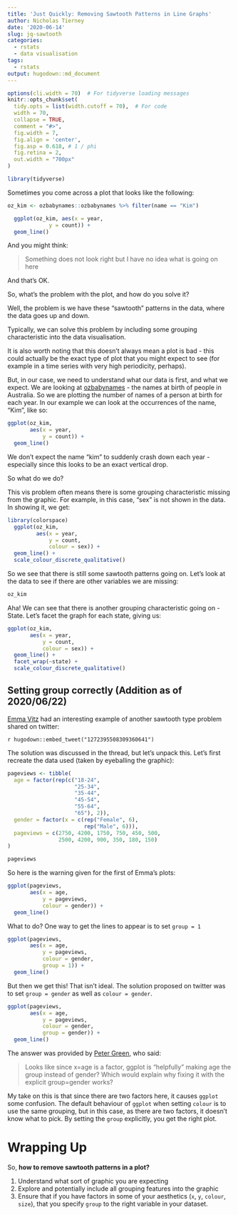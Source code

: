 ```yaml
---
title: 'Just Quickly: Removing Sawtooth Patterns in Line Graphs'
author: Nicholas Tierney
date: '2020-06-14'
slug: jq-sawtooth
categories:
  - rstats
  - data visualisation
tags:
  - rstats
output: hugodown::md_document
---
```


```r
options(cli.width = 70)  # For tidyverse loading messages
knitr::opts_chunk$set(
  tidy.opts = list(width.cutoff = 70),  # For code
  width = 70,
  collapse = TRUE, 
  comment = "#>", 
  fig.width = 7, 
  fig.align = 'center',
  fig.asp = 0.618, # 1 / phi
  fig.retina = 2,
  out.width = "700px"
)
```

```r
library(tidyverse)
```

Sometimes you come across a plot that looks like the following:

```r
oz_kim <- ozbabynames::ozbabynames %>% filter(name == "Kim") 

  ggplot(oz_kim, aes(x = year,
             y = count)) + 
  geom_line()
```

And you might think:

> Something does not look right but I have no idea what is going on here

And that's OK.

So, what's the problem with the plot, and how do you solve it? 

Well, the problem is we have these "sawtooth" patterns in the data, where the data goes up and down.

Typically, we can solve this problem by including some grouping characteristic into the data visualisation. 

It is also worth noting that this doesn't always mean a plot is bad - this could actually be the exact type of plot that you might expect to see (for example in a time series with very high periodicity, perhaps).

But, in our case, we need to understand what our data is first, and what we expect. We are looking at [ozbabynames](https://github.com/ropenscilabs/ozbabynames) - the names at birth of people in Australia. So we are plotting the number of names of a person at birth for each year. In our example we can look at the occurrences of the name, "Kim", like so:

```r
ggplot(oz_kim,
       aes(x = year,
           y = count)) + 
  geom_line()
```

We don't expect the name "kim" to suddenly crash down each year - especially since this looks to be an exact vertical drop.

So what do we do? 

This vis problem often means there is some grouping characteristic missing
from the graphic. For example, in this case, "sex" is not shown in the data. In showing it, we get:

```r
library(colorspace)
  ggplot(oz_kim,
         aes(x = year,
             y = count,
             colour = sex)) + 
  geom_line() +
  scale_colour_discrete_qualitative()
```


So we see that there is still some sawtooth patterns going on. Let's look at the data to see if there are other variables we are missing:

```r
oz_kim
```


Aha! We can see that there is another grouping characteristic going on - State. Let's facet the graph for each state, giving us:

```r
ggplot(oz_kim,
       aes(x = year,
           y = count,
           colour = sex)) + 
  geom_line() + 
  facet_wrap(~state) +
  scale_colour_discrete_qualitative()
```

## Setting group correctly (Addition as of 2020/06/22)

[Emma Vitz](https://twitter.com/EmmaVitz) had an interesting example of another sawtooth type problem shared on twitter: 


`r hugodown::embed_tweet("1272395508309360641")`

The solution was discussed in the thread, but let's unpack this. Let's first recreate the data used (taken by eyeballing the graphic):

```r

pageviews <- tibble(
  age = factor(rep(c("18-24",
                     "25-34",
                     "35-44",
                     "45-54",
                     "55-64",
                     "65"), 2)),
  gender = factor(x = c(rep("Female", 6),
                        rep("Male", 6))),
  pageviews = c(2750, 4200, 1750, 750, 450, 500,
                2500, 4200, 900, 350, 180, 150)
)

pageviews
```

So here is the warning given for the first of Emma's plots:

```r
ggplot(pageviews,
       aes(x = age,
           y = pageviews,
           colour = gender)) + 
  geom_line()
```

What to do? One way to get the lines to appear is to set `group = 1`

```r
ggplot(pageviews,
       aes(x = age,
           y = pageviews,
           colour = gender,
           group = 1)) + 
  geom_line()
```

But then we get this! That isn't ideal. The solution proposed on twitter was to set `group = gender` as well as `colour = gender`.

```r
ggplot(pageviews,
       aes(x = age,
           y = pageviews,
           colour = gender,
           group = gender)) + 
  geom_line()
```

The answer was provided by [Peter Green](https://twitter.com/pitakakariki), who said:

> Looks like since x=age is a factor, ggplot is "helpfully" making age the group instead of gender? Which would explain why fixing it with the explicit group=gender works?

My take on this is that since there are two factors here, it causes `ggplot` some confusion. The default behaviour of `ggplot` when setting `colour` is to use the same grouping, but in this case, as there are two factors, it doesn't know what to pick. By setting the `group` explicitly, you get the right plot.

# Wrapping Up

So, **how to remove sawtooth patterns in a plot?** 

1. Understand what sort of graphic you are expecting
2. Explore and potentially include all grouping features into the graphic
3. Ensure that if you have factors in some of your aesthetics (`x`, `y`, `colour`, `size`), that you specify `group` to the right variable in your dataset.
